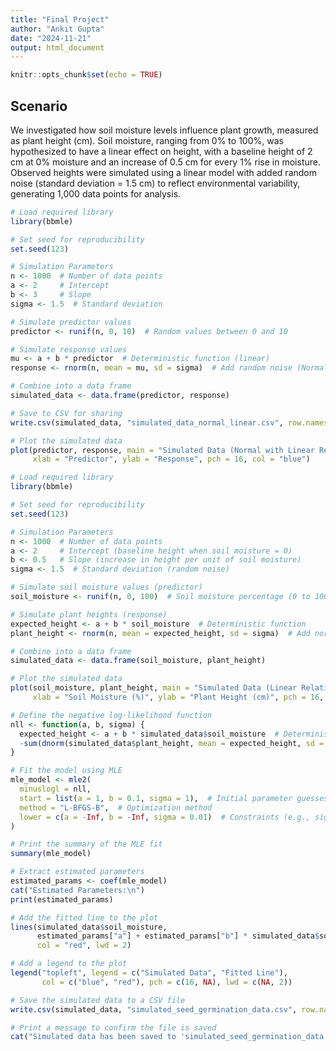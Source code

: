 ```yaml
---
title: "Final Project"
author: "Ankit Gupta"
date: "2024-11-21"
output: html_document
---
```


```r
knitr::opts_chunk$set(echo = TRUE)
```

## Scenario

We investigated how soil moisture levels influence plant growth, measured as plant height (cm). Soil moisture, ranging from 0% to 100%, was hypothesized to have a linear effect on height, with a baseline height of 2 cm at 0% moisture and an increase of 0.5 cm for every 1% rise in moisture. Observed heights were simulated using a linear model with added random noise (standard deviation = 1.5 cm) to reflect environmental variability, generating 1,000 data points for analysis.

```r

# Load required library
library(bbmle)

# Set seed for reproducibility
set.seed(123)

# Simulation Parameters
n <- 1000  # Number of data points
a <- 2     # Intercept
b <- 3     # Slope
sigma <- 1.5  # Standard deviation

# Simulate predictor values
predictor <- runif(n, 0, 10)  # Random values between 0 and 10

# Simulate response values
mu <- a + b * predictor  # Deterministic function (linear)
response <- rnorm(n, mean = mu, sd = sigma)  # Add random noise (Normal distribution)

# Combine into a data frame
simulated_data <- data.frame(predictor, response)

# Save to CSV for sharing
write.csv(simulated_data, "simulated_data_normal_linear.csv", row.names = FALSE)

# Plot the simulated data
plot(predictor, response, main = "Simulated Data (Normal with Linear Relationship)",
     xlab = "Predictor", ylab = "Response", pch = 16, col = "blue")


```


```r

# Load required library
library(bbmle)

# Set seed for reproducibility
set.seed(123)

# Simulation Parameters
n <- 1000  # Number of data points
a <- 2     # Intercept (baseline height when soil moisture = 0)
b <- 0.5   # Slope (increase in height per unit of soil moisture)
sigma <- 1.5  # Standard deviation (random noise)

# Simulate soil moisture values (predictor)
soil_moisture <- runif(n, 0, 100)  # Soil moisture percentage (0 to 100)

# Simulate plant heights (response)
expected_height <- a + b * soil_moisture  # Deterministic function
plant_height <- rnorm(n, mean = expected_height, sd = sigma)  # Add normal noise

# Combine into a data frame
simulated_data <- data.frame(soil_moisture, plant_height)

# Plot the simulated data
plot(soil_moisture, plant_height, main = "Simulated Data (Linear Relationship)",
     xlab = "Soil Moisture (%)", ylab = "Plant Height (cm)", pch = 16, col = "blue")

# Define the negative log-likelihood function
nll <- function(a, b, sigma) {
  expected_height <- a + b * simulated_data$soil_moisture  # Deterministic function
  -sum(dnorm(simulated_data$plant_height, mean = expected_height, sd = sigma, log = TRUE))  # Log-likelihood
}

# Fit the model using MLE
mle_model <- mle2(
  minuslogl = nll,
  start = list(a = 1, b = 0.1, sigma = 1),  # Initial parameter guesses
  method = "L-BFGS-B",  # Optimization method
  lower = c(a = -Inf, b = -Inf, sigma = 0.01)  # Constraints (e.g., sigma > 0)
)

# Print the summary of the MLE fit
summary(mle_model)

# Extract estimated parameters
estimated_params <- coef(mle_model)
cat("Estimated Parameters:\n")
print(estimated_params)

# Add the fitted line to the plot
lines(simulated_data$soil_moisture,
      estimated_params["a"] + estimated_params["b"] * simulated_data$soil_moisture,
      col = "red", lwd = 2)

# Add a legend to the plot
legend("topleft", legend = c("Simulated Data", "Fitted Line"),
       col = c("blue", "red"), pch = c(16, NA), lwd = c(NA, 2))


```


```r

# Save the simulated data to a CSV file
write.csv(simulated_data, "simulated_seed_germination_data.csv", row.names = FALSE)

# Print a message to confirm the file is saved
cat("Simulated data has been saved to 'simulated_seed_germination_data.csv' in the working directory.\n")


```